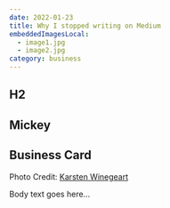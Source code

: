 ```yaml
---
date: 2022-01-23
title: Why I stopped writing on Medium
embeddedImagesLocal:
  - image1.jpg
  - image2.jpg
category: business
---
```


## H2

## Mickey

<GatsbyImage alt="Mickey" image={getImage(props.localImages[0].childImageSharp.gatsbyImageData)} />

## Business Card

<GatsbyImage alt="Business card" image={getImage(props.localImages[1].childImageSharp.gatsbyImageData)} />

Photo Credit: <a href="https://unsplash.com/@karsten116" target="_blank" rel="noreferrer">Karsten Winegeart</a>

Body text goes here...
